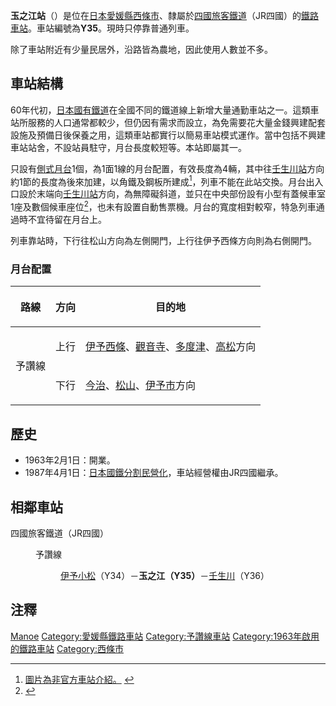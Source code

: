 {{NoteTA|1 = zh:玉之江站; zh-cn:玉之江站; zh-tw:玉之江車站; zh-hk:玉之江站; }}
{{日本車站資訊
|公司色   = #1cadca
|文字色   =
|站名     = 玉之江站
|pxl      = 
|圖片     = Tamanoe stn.jpg
|圖片說明 = 玉之江站全貌（2008年12月）
|日文原名 = 玉之江
|平假名   = たまのえ
|羅馬拼音 = Tamanoe
|前一站   = Y34 [[伊予小松站|伊予小松]]
|後一站   = [[壬生川站|壬生川]] Y36
|前一站距離 = 2.9
|後一站距離 = 2.3
|電報略號 = タエ
|車站編號 = {{車站編號c|#fbaf18|Y35}}
|所屬公司 = [[四國旅客鐵道|四國旅客鐵道]]（JR四國）
|所屬路線 = {{Color|#fbaf18|■}}予讚線
|距離     = 124.5
|起站     = [[高松站_(香川縣)|高松]]
|所在地   = [[愛媛縣|愛媛縣]][[西條市|西條市]]石田98
|車站構造 = [[地面車站|地面車站]]
|月台配置 = 1面1線
|啟用年月日 = 1963年2月1日
|廢止年月日 =
|上下車人次 = 
|統計年度 = 
|備註     = 無人站
}}

'''玉之江站'''（{{jpn|j=玉之江駅|hg=たまのええき|rm=Tamanoe eki|f=y}}）是位在[[日本|日本]][[愛媛縣|愛媛縣]][[西條市|西條市]]、隸屬於[[四國旅客鐵道|四國旅客鐵道]]（JR四國）的[[鐵路車站|鐵路車站]]。車站編號為'''Y35'''。現時只停靠普通列車。

除了車站附近有少量民居外，沿路皆為農地，因此使用人數並不多。

==車站結構==
60年代初，[[日本國有鐵道|日本國有鐵道]]在全國不同的鐵道線上新增大量通勤車站之一。這類車站所服務的人口通常都較少，但仍因有需求而設立，為免需要花大量金錢興建配套設施及預備日後保養之用，這類車站都實行以簡易車站模式運作。當中包括不興建車站站舍，不設站員駐守，月台長度較短等。本站即屬其一。

只設有[[側式月台|側式月台]]1個，為1面1線的月台配置，有效長度為4輛，其中往[[壬生川站|壬生川站]]方向約1節的長度為後來加建，以角鐵及鋼板所建成<ref>[http://www.shikoku.org.uk/JR/LINE/yosan/ST-TAMANOE_h-e.jpg 圖片為非官方車站介紹。] {{webarchive|url=https://web.archive.org/web/20141018001025/http://www.shikoku.org.uk/JR/LINE/yosan/ST-TAMANOE_h-e.jpg |date=2014-10-18 }}</ref>，列車不能在此站交換。月台出入口設於末端向[[壬生川站|壬生川站]]方向，為無障礙斜道，並只在中央部份設有小型有蓋候車室1座及數個候車座位<ref>{{Cite web |url=http://hacchi-no-he.net/line/yosan/station/0350_tamanoe.htm |title=另一個非官方車站介紹。 |accessdate=2014-10-12 |archive-date=2014-10-16 |archive-url=https://web.archive.org/web/20141016032931/http://hacchi-no-he.net/line/yosan/station/0350_tamanoe.htm |dead-url=no }}</ref>，也未有設置自動售票機。月台的寬度相對較窄，特急列車通過時不宜待留在月台上。

列車靠站時，下行往松山方向為左側開門，上行往伊予西條方向則為右側開門。

===月台配置===
{| class="wikitable"
|-
!路線!!方向!!目的地
|-
! rowspan="2"|{{Color|#fbaf18|■}}予讚線
|上行
|[[伊予西條站|伊予西條]]、[[觀音寺站_(香川縣)|觀音寺]]、[[多度津站|多度津]]、[[高松站_(香川縣)|高松]]方向
|-
|下行
|[[今治站|今治]]、[[松山站_(愛媛縣)|松山]]、[[伊予市站|伊予市]]方向
|}

==歷史==
*1963年2月1日：開業。
*1987年4月1日：[[日本國鐵分割民營化|日本國鐵分割民營化]]，車站經營權由JR四國繼承。

== 相鄰車站 ==
; 四國旅客鐵道（JR四國）
: {{Color|#fbaf18|■}}予讚線
:: [[伊予小松站|伊予小松]]（Y34）－'''玉之江（Y35）'''－[[壬生川站|壬生川]]（Y36）

==注釋==
{{reflist}}

{{Commonscat|Tamanoe Station}}

{{予讚線 (松山地區)}}

{{DEFAULTSORT:Tamanoe}}
[[Category:日本鐵路車站_Ta|Manoe]]
[[Category:愛媛縣鐵路車站|Category:愛媛縣鐵路車站]]
[[Category:予讚線車站|Category:予讚線車站]]
[[Category:1963年啟用的鐵路車站|Category:1963年啟用的鐵路車站]]
[[Category:西條市|Category:西條市]]
